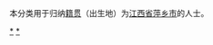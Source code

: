 {{Catnav|頁面分類|各種主題的頁面分類|依中国各省来作的分类|各地中国人|江西人}}
{{Catnav|頁面分類|人物|各國人物|中国人|各地中国人|江西人}}

本分类用于归纳[[籍贯|籍贯]]（出生地）为[[江西省|江西省]][[萍乡市|萍乡市]]的人士。

[[Category:江西人|*]]
[[Category:萍乡|*]]